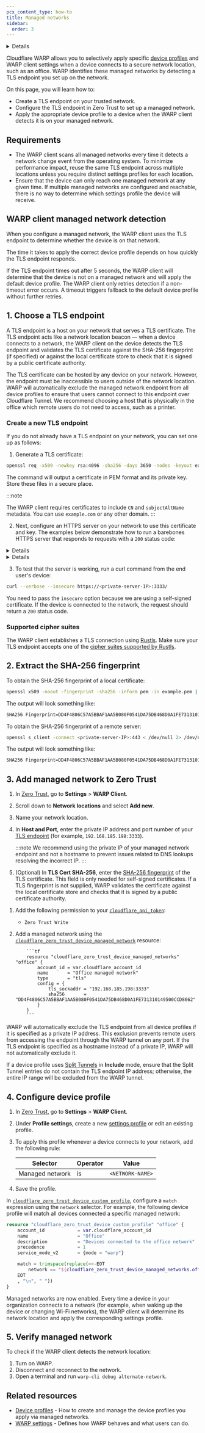 ```yaml
---
pcx_content_type: how-to
title: Managed networks
sidebar:
  order: 3
---
```



<Details header="Feature availability">

| [WARP modes](/cloudflare-one/connections/connect-devices/warp/configure-warp/warp-modes/) | [Zero Trust plans](https://www.cloudflare.com/teams-pricing/) |
| ----------------------------------------------------------------------------------------- | ------------------------------------------------------------- |
| All modes                                                                                 | All plans                                                     |

| System   | Availability | Minimum WARP version |
| -------- | ------------ | -------------------- |
| Windows  | ✅           | 2025.1.861.0         |
| macOS    | ✅           | 2025.1.861.0         |
| Linux    | ✅           | 2025.1.861.0         |
| iOS      | ✅           | 1.0                  |
| Android  | ✅           | 1.0                  |
| ChromeOS | ✅           | 1.0                  |

</Details>

Cloudflare WARP allows you to selectively apply specific [device profiles](/cloudflare-one/connections/connect-devices/warp/configure-warp/device-profiles/) and WARP client settings when a device connects to a secure network location, such as an office. WARP identifies these managed networks by detecting a TLS endpoint you set up on the network.

On this page, you will learn how to:

- Create a TLS endpoint on your trusted network.
- Configure the TLS endpoint in Zero Trust to set up a managed network.
- Apply the appropriate device profile to a device when the WARP client detects it is on your managed network.

## Requirements

- The WARP client scans all managed networks every time it detects a network change event from the operating system. To minimize performance impact, reuse the same TLS endpoint across multiple locations unless you require distinct settings profiles for each location.
- Ensure that the device can only reach one managed network at any given time. If multiple managed networks are configured and reachable, there is no way to determine which settings profile the device will receive.

## WARP client managed network detection

When you configure a managed network, the WARP client uses the TLS endpoint to determine whether the device is on that network.

The time it takes to apply the correct device profile depends on how quickly the TLS endpoint responds.

If the TLS endpoint times out after 5 seconds, the WARP client will determine that the device is not on a managed network and will apply the default device profile. The WARP client only retries detection if a non-timeout error occurs. A timeout triggers fallback to the default device profile without further retries.

## 1. Choose a TLS endpoint

A TLS endpoint is a host on your network that serves a TLS certificate. The TLS endpoint acts like a network location beacon — when a device connects to a network, the WARP client on the device detects the TLS endpoint and validates the TLS certificate against the SHA-256 fingerprint (if specified) or against the local certificate store to check that it is signed by a public certificate authority.

The TLS certificate can be hosted by any device on your network. However, the endpoint must be inaccessible to users outside of the network location. WARP will automatically exclude the managed network endpoint from all device profiles to ensure that users cannot connect to this endpoint over Cloudflare Tunnel. We recommend choosing a host that is physically in the office which remote users do not need to access, such as a printer.

### Create a new TLS endpoint

If you do not already have a TLS endpoint on your network, you can set one up as follows:

1. Generate a TLS certificate:

```sh
openssl req -x509 -newkey rsa:4096 -sha256 -days 3650 -nodes -keyout example.key -out example.pem -subj "/CN=example.com" -addext "subjectAltName=DNS:example.com"
```

The command will output a certificate in PEM format and its private key. Store these files in a secure place.

:::note

The WARP client requires certificates to include `CN` and `subjectAltName` metadata. You can use `example.com` or any other domain.
:::

2. Next, configure an HTTPS server on your network to use this certificate and key. The examples below demonstrate how to run a barebones HTTPS server that responds to requests with a `200` status code:

<Details header="nginx in Docker">

To serve the TLS certificate from an nginx container in Docker:

1. Create an nginx configuration file called `nginx.conf`:

   ```txt
   events {
   worker_connections  1024;
   }

   http {
      server {
         listen              443 ssl;
         ssl_certificate     /certs/example.pem;
         ssl_certificate_key /certs/example.key;
         location / {
               return 200;
         }
      }
   }
   ```

If needed, replace `/certs/example.pem` and `/certs/example.key` with the locations of your certificate and key.

2. Add the nginx image to your Docker compose file:

   ```yml
   version: "3.3"
   services:
   nginx:
     image: nginx:latest
     ports:
       - 3333:443
     volumes:
       - ./nginx.conf:/etc/nginx/nginx.conf:ro
       - ./certs:/certs:ro
   ```

   If needed, replace `./nginx.conf` and `./certs` with the locations of your nginx configuration file and certificate.

3. Start the server:

   ```sh
   docker-compose up -d
   ```

</Details>

<Details header="Python">

:::caution

This Python script is intended for a quick proof of concept (PoC) and should not be used in production environments.
:::

To serve the TLS certificate using Python:

1. Create a Python 3 script called `myserver.py`:

   ```txt
   import ssl, http.server

   class BasicHandler(http.server.BaseHTTPRequestHandler):
         def do_GET(self):
            self.send_response(200)
            self.send_header('Content-type', 'text/html')
            self.end_headers()
            self.wfile.write(b'OK')
            return

   server = http.server.ThreadingHTTPServer(('0.0.0.0', 3333), BasicHandler)
   sslcontext = ssl.create_default_context(ssl.Purpose.CLIENT_AUTH)
   sslcontext.load_cert_chain(certfile='./example.pem', keyfile='./example.key')
   server.socket = sslcontext.wrap_socket(server.socket, server_side=True)
   server.serve_forever()
   ```

2. Run the script:

   ```sh
   python3 myserver.py
   ```

</Details>

3. To test that the server is working, run a curl command from the end user's device:

```sh
curl --verbose --insecure https://<private-server-IP>:3333/
```

You need to pass the `insecure` option because we are using a self-signed certificate. If the device is connected to the network, the request should return a `200` status code.

### Supported cipher suites

The WARP client establishes a TLS connection using [Rustls](https://github.com/rustls/rustls). Make sure your TLS endpoint accepts one of the [cipher suites supported by Rustls](https://docs.rs/rustls/0.21.10/src/rustls/suites.rs.html#125-143).

## 2. Extract the SHA-256 fingerprint

<Tabs> <TabItem label="local certificate">

To obtain the SHA-256 fingerprint of a local certificate:

```sh
openssl x509 -noout -fingerprint -sha256 -inform pem -in example.pem | tr -d :
```

The output will look something like:

```txt
SHA256 Fingerprint=DD4F4806C57A5BBAF1AA5B080F0541DA75DB468D0A1FE731310149500CCD8662
```

</TabItem> <TabItem label="remote server">

To obtain the SHA-256 fingerprint of a remote server:

```sh
openssl s_client -connect <private-server-IP>:443 < /dev/null 2> /dev/null | openssl x509 -noout -fingerprint -sha256 | tr -d :
```

The output will look something like:

```txt
SHA256 Fingerprint=DD4F4806C57A5BBAF1AA5B080F0541DA75DB468D0A1FE731310149500CCD8662
```

</TabItem> </Tabs>

## 3. Add managed network to Zero Trust

<Tabs syncKey="dashPlusAPI"> <TabItem label="Dashboard">

1. In [Zero Trust](https://one.dash.cloudflare.com), go to **Settings** > **WARP Client**.
2. Scroll down to **Network locations** and select **Add new**.
3. Name your network location.
4. In **Host and Port**, enter the private IP address and port number of your [TLS endpoint](#create-a-new-tls-endpoint) (for example, `192.168.185.198:3333`).

   :::note
   We recommend using the private IP of your managed network endpoint and not a hostname to prevent issues related to DNS lookups resolving the incorrect IP.
   :::

5. (Optional) In **TLS Cert SHA-256**, enter the [SHA-256 fingerprint](#2-extract-the-sha-256-fingerprint) of the TLS certificate. This field is only needed for self-signed certificates. If a TLS fingerprint is not supplied, WARP validates the certificate against the local certificate store and checks that it is signed by a public certificate authority.

</TabItem>
<TabItem label="Terraform (v5)">

1.  Add the following permission to your [`cloudflare_api_token`](https://registry.terraform.io/providers/cloudflare/cloudflare/latest/docs/resources/api_token):

    - `Zero Trust Write`

2.  Add a managed network using the [`cloudflare_zero_trust_device_managed_network`](https://registry.terraform.io/providers/cloudflare/cloudflare/latest/docs/resources/zero_trust_device_managed_network) resource:

            ```tf
            resource "cloudflare_zero_trust_device_managed_networks" "office" {
            	account_id = var.cloudflare_account_id
            	name       = "Office managed network"
            	type       = "tls"
            	config = {
            		tls_sockaddr = "192.168.185.198:3333"
            		sha256       = "DD4F4806C57A5BBAF1AA5B080F0541DA75DB468D0A1FE731310149500CCD8662"
            	}
            }
            ```

</TabItem>
</Tabs>

WARP will automatically exclude the TLS endpoint from all device profiles if it is specified as a private IP address. This exclusion prevents remote users from accessing the endpoint through the WARP tunnel on any port. If the TLS endpoint is specified as a hostname instead of a private IP, WARP will not automatically exclude it.

If a device profile uses [Split Tunnels](/cloudflare-one/connections/connect-devices/warp/configure-warp/route-traffic/split-tunnels/) in **Include** mode, ensure that the Split Tunnel entries do not contain the TLS endpoint IP address; otherwise, the entire IP range will be excluded from the WARP tunnel.

## 4. Configure device profile

<Tabs syncKey="dashPlusAPI"> <TabItem label="Dashboard">

1. In [Zero Trust](https://one.dash.cloudflare.com), go to **Settings** > **WARP Client**.

2. Under **Profile settings**, create a new [settings profile](/cloudflare-one/connections/connect-devices/warp/configure-warp/device-profiles/) or edit an existing profile.

3. To apply this profile whenever a device connects to your network, add the following rule:

   | Selector        | Operator | Value            |
   | --------------- | -------- | ---------------- |
   | Managed network | is       | `<NETWORK-NAME>` |

4. Save the profile.

</TabItem>
<TabItem label="Terraform (v5)">

In [`cloudflare_zero_trust_device_custom_profile`](https://registry.terraform.io/providers/cloudflare/cloudflare/latest/docs/resources/zero_trust_device_custom_profile), configure a `match` expression using the `network` selector. For example, the following device profile will match all devices connected a specific managed network:

```tf
resource "cloudflare_zero_trust_device_custom_profile" "office" {
	account_id            = var.cloudflare_account_id
	name                  = "Office"
	description           = "Devices connected to the office network"
	precedence            = 1
	service_mode_v2       = {mode = "warp"}

	match = trimspace(replace(<<-EOT
		network == "${cloudflare_zero_trust_device_managed_networks.office.name}"
	EOT
	, "\n", " "))
}
```

</TabItem>
</Tabs>

Managed networks are now enabled. Every time a device in your organization connects to a network (for example, when waking up the device or changing Wi-Fi networks), the WARP client will determine its network location and apply the corresponding settings profile.

## 5. Verify managed network

To check if the WARP client detects the network location:

1. Turn on WARP.
2. Disconnect and reconnect to the network.
3. Open a terminal and run `warp-cli debug alternate-network`.

## Related resources

- [Device profiles](/cloudflare-one/connections/connect-devices/warp/configure-warp/device-profiles/) - How to create and manage the device profiles you apply via managed networks.
- [WARP settings](/cloudflare-one/connections/connect-devices/warp/configure-warp/warp-settings/) - Defines how WARP behaves and what users can do.
